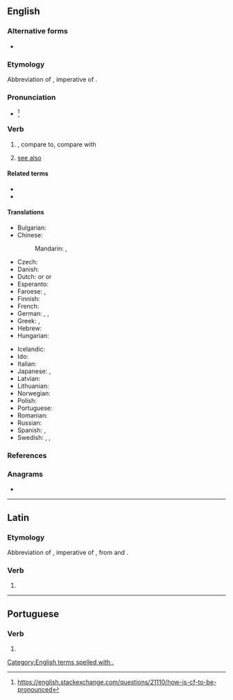 {{also|cf|Cf|CF|cF|c.f.|.cf}}
==English==

===Alternative forms===
* {{alter|en|cf}}

===Etymology===
Abbreviation of {{der|en|la|cōnfer|t=compare}}, imperative of {{m|la|cōnferō|t=I compare}}.

===Pronunciation===
* {{a|US}} {{IPA|en|/kəmˈpɚ ˌwɪθ/}}<ref>https://english.stackexchange.com/questions/21110/how-is-cf-to-be-pronounced</ref>

===Verb===
{{head|en|verb}}

# {{l|en|compare}}, compare to, compare with
# {{lb|en|nonstandard}} [[see also]]

====Related terms====
* {{l|en|collate}}
* {{l|en|confer}}

====Translations====
<!--Put ABBREVIATIONS in this table, where these exist-->
{{trans-top|compare}}
* Bulgarian: {{t+|bg|сравни}}
* Chinese:
*: Mandarin: {{t+|cmn|參見|sc=Hani}}, {{t+|cmn|参见|tr=cānjiàn|sc=Hani}}
* Czech: {{t+|cs|viz}}
* Danish: {{t+|da|jf.}}<!--{{t+|da|jævnfør}}-->
* Dutch: {{t|nl|cf.}} or {{t+|nl|vgl.}} or {{t|nl|verg.}}
* Esperanto: {{t|eo|kp.}}
* Faroese: {{t|fo|sbr.}}, {{t|fo|smbr.}}
* Finnish: {{t+|fi|vrt.}}
* French: {{t+|fr|cf.}}
* German: {{t+|de|vgl.}}, {{t+|de|cf.}}, {{t+|de|vergl.}}
* Greek: {{t+|el|πβ.}}, {{t+|el|πρβ.}}
* Hebrew: {{t|he|השו׳}}
* Hungarian: {{t+|hu|vö.}}
{{trans-mid}}
* Icelandic: {{t+|is|sbr.}}
* Ido: {{t|io|kp.}}
* Italian: {{t+|it|cfr.}}
* Japanese: {{t|ja|参照せよ|tr=sanshōseyo|sc=Jpan}}, {{t|ja|比較せよ|tr=hikakuseyo|sc=Jpan}}
* Latvian: {{t|lv|sal.}}
* Lithuanian: {{t|lt|plg.}}
* Norwegian: ''{{t+|no|jf.}}'' <!--{{t+|no|jamfør}}-->
* Polish: {{t+|pl|por.}}
* Portuguese: {{t+|pt|cf.}}
* Romanian: {{t|ro|cf.}}
* Russian: {{t+|ru|ср.}} <!--[[сравни]]-->
* Spanish: {{t|es|cf.}}, {{t|es|cfr.}}
* Swedish: ''{{t|sv|jmf.}}'', ''{{t+|sv|jfr}}'', ''{{t+|sv|jfr.}}'' <!--{{t+|sv|jämför}}-->
{{trans-bottom}}

===References===
<references />

===Anagrams===
* {{anagrams|en|a=cf|F.C.|FC|Fc}}

[[Category:English terms spelled with .]]

----

==Latin==

===Etymology===
Abbreviation of {{m|la|cōnfer}}, imperative of {{m|la|cōnferō}}, from {{m|la|con-||together}} and {{m|la|ferō||(I) bring}}.

===Verb===
{{la-verb-form|cf.}}

# {{abbreviation of|la|confer||compare}}

----

==Portuguese==

===Verb===
{{head|pt|verb}}

# {{l|en|cf}}